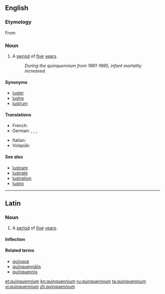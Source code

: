 ==English==

===Etymology===
From {{etyl|la|en}} {{term|quinquennium|quīnquennium|lang=la}}

===Noun===
{{en-noun|quinquenniums|pl2=quinquennia}}

# A [[period]] of [[five]] [[year]]s.
#: ''During the quinquennium from 1991-1995, infant mortality increased.''

====Synonyms====
* [[luster]]
* [[lustre]]
* [[lustrum]]

====Translations====
{{trans-top|period of time five years long}}
* French: {{t+|fr|quinquennat|m}}
* German: {{t+|de|Lustrum|n}}, {{t+|de|Jahrfünft|n}}, {{t-|de|Fünfjahresperiode|f}}, {{t+|de|Quinquennium|n}}
{{trans-mid}}
* Italian: {{t+|it|quinquennio|m}}
* Volapük: {{t-|vo|lulyel}}
{{trans-bottom}}

====See also====
* [[lustrare]]
* [[lustrate]]
* [[lustration]]
* [[lustro]]

----

==Latin==

===Noun===
{{la-noun|quinquennium|quinquennii|quinquenniī|n|second}}

# A [[period]] of [[five]] [[year]]s.

====Inflection====
{{la-decl-2nd-N|quinquenni}}

====Related terms====
* [[quinque#Latin|quīnque]]
* [[quinquennalis#Latin|quīnquennālis]]
* [[quinquennis#Latin|quīnquennis]]

[[et:quinquennium]]
[[kn:quinquennium]]
[[ru:quinquennium]]
[[ta:quinquennium]]
[[vi:quinquennium]]
[[zh:quinquennium]]